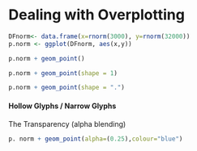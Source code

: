 Dealing with Overplotting
==========================================
```r
DFnorm<- data.frame(x=rnorm(3000), y=rnorm(32000))
p.norm <- ggplot(DFnorm, aes(x,y))
```
```r
p.norm + geom_point()
```
```r
p.norm + geom_point(shape = 1)
```
```r
p.norm + geom_point(shape = ".")
```
#### Hollow Glyphs / Narrow Glyphs
The 
Transparency (alpha blending)
```r
p. norm + geom_point(alpha=(0.25),colour="blue")
```
